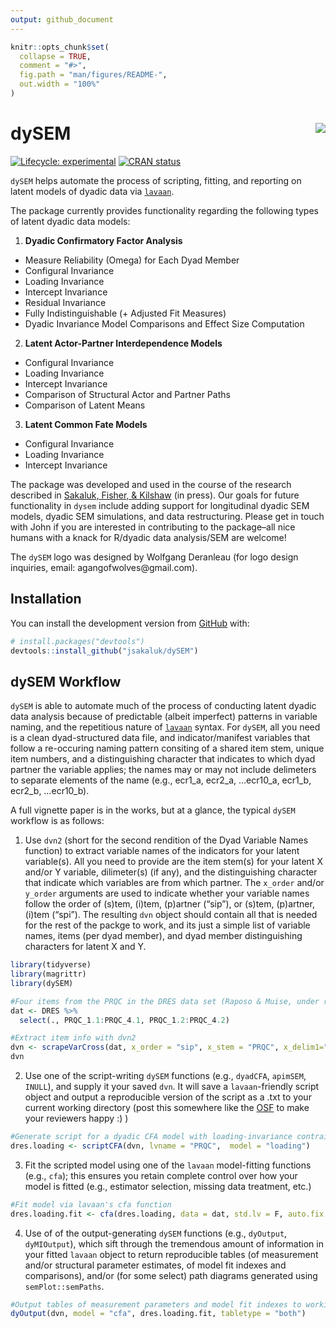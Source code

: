 ```yaml
---
output: github_document
---
```


<!-- README.md is generated from README.Rmd. Please edit that file -->

```r
knitr::opts_chunk$set(
  collapse = TRUE,
  comment = "#>",
  fig.path = "man/figures/README-",
  out.width = "100%"
)
```
# dySEM <img src="man/figures/logo.png" align="right" />

<!-- badges: start -->
[![Lifecycle: experimental](https://img.shields.io/badge/lifecycle-maturing-blue.svg)](https://www.tidyverse.org/lifecycle/#maturing)
[![CRAN status](https://www.r-pkg.org/badges/version/dySEM)](https://CRAN.R-project.org/package=dySEM)
<!-- badges: end -->

`dySEM` helps automate the process of scripting, fitting, and reporting on latent models of dyadic data via [`lavaan`](http://lavaan.ugent.be). 

The package currently provides functionality regarding the following types of latent dyadic data models: 

1. **Dyadic Confirmatory Factor Analysis** 
  + Measure Reliability (Omega) for Each Dyad Member
  + Configural Invariance
  + Loading Invariance
  + Intercept Invariance
  + Residual Invariance
  + Fully Indistinguishable (+ Adjusted Fit Measures)
  + Dyadic Invariance Model Comparisons and Effect Size Computation
2. **Latent Actor-Partner Interdependence Models**
  + Configural Invariance
  + Loading Invariance
  + Intercept Invariance
  + Comparison of Structural Actor and Partner Paths
  + Comparison of Latent Means
3. **Latent Common Fate Models** 
  + Configural Invariance
  + Loading Invariance
  + Intercept Invariance
  
The package was developed and used in the course of the research described in [Sakaluk, Fisher, & Kilshaw](https://psyarxiv.com/9vcnz/) (in press). Our goals for future functionality in `dysem` include adding support for longitudinal dyadic SEM models, dyadic SEM simulations, and data restructuring. Please get in touch with John if you are interested in contributing to the package--all nice humans with a knack for R/dyadic data analysis/SEM are welcome!

The `dySEM` logo was designed by Wolfgang Deranleau (for logo design inquiries, email: agangofwolves@gmail.com).

## Installation

You can install the development version from [GitHub](https://github.com/) with:

``` r
# install.packages("devtools")
devtools::install_github("jsakaluk/dySEM")
```
## dySEM Workflow

`dySEM` is able to automate much of the process of conducting latent dyadic data analysis because of predictable (albeit imperfect) patterns in variable naming, and the repetitious nature of [`lavaan`](http://lavaan.ugent.be) syntax. For `dySEM`, all you need is a clean dyad-structured data file, and indicator/manifest variables that follow a re-occuring naming pattern consiting of a shared item stem, unique item numbers, and a distinguishing character that indicates to which dyad partner the variable applies; the names may or may not include delimeters to separate elements of the name (e.g., ecr1_a, ecr2_a, ...ecr10_a, ecr1_b, ecr2_b, ...ecr10_b).

A full vignette paper is in the works, but at a glance, the typical `dySEM` workflow is as follows:

1. Use `dvn2` (short for the second rendition of the Dyad Variable Names function) to extract variable names of the indicators for your latent variable(s). All you need to provide are the item stem(s) for your latent X and/or Y variable, dilimeter(s) (if any), and the distinguishing character that indicate which variables are from which partner. The `x_order` and/or `y_order` arguments are used to indicate whether your variable names follow the order of (s)tem, (i)tem, (p)artner ("sip"), or (s)tem, (p)artner, (i)tem ("spi"). The resulting `dvn` object should contain all that is needed for the rest of the packge to work, and its just a simple list of variable names, items (per dyad member), and dyad member distinguishing characters for latent X and Y. 
```r
library(tidyverse)
library(magrittr)
library(dySEM)
```

```r
#Four items from the PRQC in the DRES data set (Raposo & Muise, under review) from each dyad member
dat <- DRES %>% 
  select(., PRQC_1.1:PRQC_4.1, PRQC_1.2:PRQC_4.2)

#Extract item info with dvn2
dvn <- scrapeVarCross(dat, x_order = "sip", x_stem = "PRQC", x_delim1="_", x_delim2 = ".", distinguish_1="1", distinguish_2="2")
dvn
```

2. Use one of the script-writing `dySEM` functions (e.g., `dyadCFA`, `apimSEM`, `INULL`), and supply it your saved `dvn`. It will save a `lavaan`-friendly script object and output a reproducible version of the script as a .txt to your current working directory (post this somewhere like the [OSF](http://osf.io) to make your reviewers happy :) )

```r
#Generate script for a dyadic CFA model with loading-invariance contraints
dres.loading <- scriptCFA(dvn, lvname = "PRQC",  model = "loading")
```

3. Fit the scripted model using one of the `lavaan` model-fitting functions (e.g., `cfa`); this ensures you retain complete control over how your model is fitted (e.g., estimator selection, missing data treatment, etc.)

```r
#Fit model via lavaan's cfa function
dres.loading.fit <- cfa(dres.loading, data = dat, std.lv = F, auto.fix.first= F, meanstructure = T)
```
4. Use of of the output-generating `dySEM` functions (e.g., `dyOutput`, `dyMIOutput`), which sift through the tremendous amount of information in your fitted `lavaan` object to return reproducible tables (of measurement and/or structural parameter estimates, of model fit indexes and comparisons), and/or (for some select) path diagrams generated using `semPlot::semPaths`.

```r
#Output tables of measurement parameters and model fit indexes to working directory
dyOutput(dvn, model = "cfa", dres.loading.fit, tabletype = "both")
```

